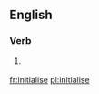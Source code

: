 ==English==

===Verb===
{{en-verb|initialises|initialising|initialised|initialised}}

# {{context|British}} {{alternative spelling of|[[initialize]]}}

[[fr:initialise]]
[[pl:initialise]]